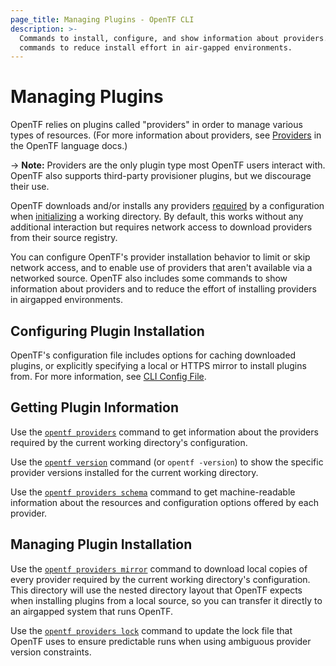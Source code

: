 ```yaml
---
page_title: Managing Plugins - OpenTF CLI
description: >-
  Commands to install, configure, and show information about providers. Also
  commands to reduce install effort in air-gapped environments.
---
```


# Managing Plugins

OpenTF relies on plugins called "providers" in order to manage various types
of resources. (For more information about providers, see
[Providers](/opentf/language/providers) in the OpenTF
language docs.)

-> **Note:** Providers are the only plugin type most OpenTF users interact with. OpenTF also supports third-party provisioner plugins, but
we discourage their use.

OpenTF downloads and/or installs any providers
[required](/opentf/language/providers/requirements) by a configuration
when [initializing](/opentf/cli/init) a working directory. By default,
this works without any additional interaction but requires network access to
download providers from their source registry.

You can configure OpenTF's provider installation behavior to limit or skip
network access, and to enable use of providers that aren't available via a
networked source. OpenTF also includes some commands to show information
about providers and to reduce the effort of installing providers in airgapped
environments.

## Configuring Plugin Installation

OpenTF's configuration file includes options for caching downloaded plugins,
or explicitly specifying a local or HTTPS mirror to install plugins from. For
more information, see [CLI Config File](/opentf/cli/config/config-file).

## Getting Plugin Information

Use the [`opentf providers`](/opentf/cli/commands/providers) command to get information
about the providers required by the current working directory's configuration.

Use the [`opentf version`](/opentf/cli/commands/version) command (or
`opentf -version`) to show the specific provider versions installed for the
current working directory.

Use the [`opentf providers schema`](/opentf/cli/commands/providers/schema) command to
get machine-readable information about the resources and configuration options
offered by each provider.

## Managing Plugin Installation

Use the [`opentf providers mirror`](/opentf/cli/commands/providers/mirror) command to
download local copies of every provider required by the current working
directory's configuration. This directory will use the nested directory layout
that OpenTF expects when installing plugins from a local source, so you can
transfer it directly to an airgapped system that runs OpenTF.

Use the [`opentf providers lock`](/opentf/cli/commands/providers/lock) command
to update the lock file that OpenTF uses to ensure predictable runs when
using ambiguous provider version constraints.
